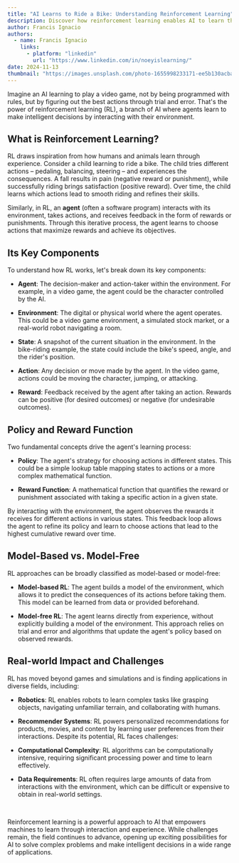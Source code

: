```yaml
---
title: "AI Learns to Ride a Bike: Understanding Reinforcement Learning"
description: Discover how reinforcement learning enables AI to learn through trial and error, just like a child learning to ride a bike. This breaks down the core concepts and applications of this fascinating AI approach.
author: Francis Ignacio
authors:
  - name: Francis Ignacio
    links:
      - platform: "linkedin"
        url: "https://www.linkedin.com/in/noeyislearning/"
date: 2024-11-13
thumbnail: "https://images.unsplash.com/photo-1655998233171-ee5b130acba5"
---
```


Imagine an AI learning to play a video game, not by being programmed with rules, but by figuring out the best actions through trial and error. That's the power of reinforcement learning (RL), a branch of AI where agents learn to make intelligent decisions by interacting with their environment.

## What is Reinforcement Learning?

RL draws inspiration from how humans and animals learn through experience. Consider a child learning to ride a bike. The child tries different actions – pedaling, balancing, steering – and experiences the consequences. A fall results in pain (negative reward or punishment), while successfully riding brings satisfaction (positive reward). Over time, the child learns which actions lead to smooth riding and refines their skills.

Similarly, in RL, an **agent** (often a software program) interacts with its environment, takes actions, and receives feedback in the form of rewards or punishments. Through this iterative process, the agent learns to choose actions that maximize rewards and achieve its objectives.

## Its Key Components

To understand how RL works, let's break down its key components:

- **Agent**: The decision-maker and action-taker within the environment. For example, in a video game, the agent could be the character controlled by the AI.

- **Environment**: The digital or physical world where the agent operates. This could be a video game environment, a simulated stock market, or a real-world robot navigating a room.

- **State**: A snapshot of the current situation in the environment. In the bike-riding example, the state could include the bike's speed, angle, and the rider's position.

- **Action**: Any decision or move made by the agent. In the video game, actions could be moving the character, jumping, or attacking.

- **Reward**: Feedback received by the agent after taking an action. Rewards can be positive (for desired outcomes) or negative (for undesirable outcomes).

## Policy and Reward Function

Two fundamental concepts drive the agent's learning process:

- **Policy**: The agent's strategy for choosing actions in different states. This could be a simple lookup table mapping states to actions or a more complex mathematical function.

- **Reward Function**: A mathematical function that quantifies the reward or punishment associated with taking a specific action in a given state.

By interacting with the environment, the agent observes the rewards it receives for different actions in various states. This feedback loop allows the agent to refine its policy and learn to choose actions that lead to the highest cumulative reward over time.

## Model-Based vs. Model-Free

RL approaches can be broadly classified as model-based or model-free:

- **Model-based RL**: The agent builds a model of the environment, which allows it to predict the consequences of its actions before taking them. This model can be learned from data or provided beforehand.

- **Model-free RL**: The agent learns directly from experience, without explicitly building a model of the environment. This approach relies on trial and error and algorithms that update the agent's policy based on observed rewards.

## Real-world Impact and Challenges

RL has moved beyond games and simulations and is finding applications in diverse fields, including:

- **Robotics**: RL enables robots to learn complex tasks like grasping objects, navigating unfamiliar terrain, and collaborating with humans.

- **Recommender Systems**: RL powers personalized recommendations for products, movies, and content by learning user preferences from their interactions.
  Despite its potential, RL faces challenges:

- **Computational Complexity**: RL algorithms can be computationally intensive, requiring significant processing power and time to learn effectively.

- **Data Requirements**: RL often requires large amounts of data from interactions with the environment, which can be difficult or expensive to obtain in real-world settings.

<br />

Reinforcement learning is a powerful approach to AI that empowers machines to learn through interaction and experience. While challenges remain, the field continues to advance, opening up exciting possibilities for AI to solve complex problems and make intelligent decisions in a wide range of applications.
